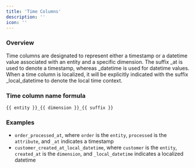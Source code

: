 ```yaml
---
title: 'Time Columns'
description: ''
icon: ''
---
```


### Overview

Time columns are designated to represent either a timestamp or a datetime value associated with an 
entity and a specific dimension. The suffix _at is used to denote a timestamp, whereas _datetime is used 
for datetime values. When a time column is localized, it will be explicitly indicated with the suffix _local_datetime 
to denote the local time context.

### Time column name formula
`{{ entity }}_{{ dimension }}_{{ suffix }}`

### Examples

- `order_processed_at`, where `order` is the `entity`, `processed` is the `attribute`, and `_at` indicates a timestamp
- `customer_created_at_local_datetime`, where `customer` is the `entity`, `created_at` is the `dimension`, 
and `_local_datetime` indicates a localized datetime